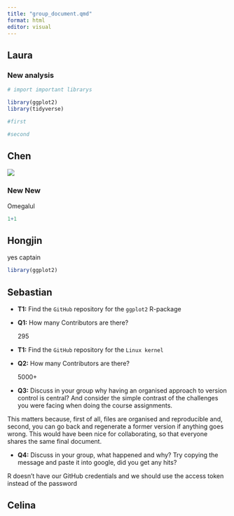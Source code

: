 ```yaml
---
title: "group_document.qmd"
format: html
editor: visual
---
```


## Laura

### New analysis

```r
# import important librarys

library(ggplot2)
library(tidyverse)

```

```r
#first

```

```r
#second

```

## Chen

![](https://scontent-arn2-1.xx.fbcdn.net/v/t1.15752-9/387499971_1548144332600014_6919448745266564562_n.jpg?_nc_cat=106&ccb=1-7&_nc_sid=ae9488&_nc_ohc=Xhhxtk6B0nEAX-ymIfB&_nc_ht=scontent-arn2-1.xx&oh=03_AdRcZR6gvJcFHfsJlYH6xEGz0fvNUIQYu_eFV1ZxpT0FVA&oe=654C7A2B)

### New New

Omegalul

```r
1+1
```

## Hongjin

yes captain

```r
library(ggplot2)
```

## Sebastian

-   **T1:** Find the `GitHub` repository for the `ggplot2` R-package

-   **Q1:** How many Contributors are there?

    295

-   **T1:** Find the `GitHub` repository for the `Linux kernel`

-   **Q2:** How many Contributors are there?

    5000+

-   **Q3:** Discuss in your group why having an organised approach to version control is central? And consider the simple contrast of the challenges you were facing when doing the course assignments.

This matters because, first of all, files are organised and reproducible and, second, you can go back and regenerate a former version if anything goes wrong. This would have been nice for collaborating, so that everyone shares the same final document.

-   **Q4:** Discuss in your group, what happened and why? Try copying the message and paste it into google, did you get any hits?

R doesn't have our GitHub credentials and we should use the access token instead of the password

## Celina
